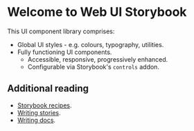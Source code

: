 <Meta title="Web UI Storybook/Introduction/Introduction" />

# Welcome to Web UI Storybook

This UI component library comprises:
- Global UI styles - e.g. colours, typography, utilities.
- Fully functioning UI components.
    - Accessible, responsive, progressively enhanced.
    - Configurable via Storybook's `controls` addon.

## Additional reading

- [Storybook recipes](https://github.com/storybookjs/storybook/blob/next/addons/docs/docs/recipes.md).
- [Writing stories](https://storybook.js.org/docs/react/writing-stories/introduction).
- [Writing docs](https://storybook.js.org/docs/react/writing-docs/introduction).
